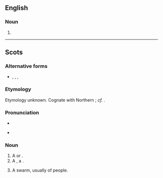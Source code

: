 ==English==

===Noun===
{{en-noun}}

# {{alternative form of|bike|lang=en}}

----

==Scots==

===Alternative forms===
* {{l|sco|bike}}, {{l|sco|byk}}, {{l|sco|byik}}, {{l|sco|bink}}

===Etymology===
Etymology unknown. Cognate with Northern {{etyl|enm|sco}} {{term|bike|lang=enm}}; ''cf.'' {{etyl|en|sco}} {{term|bike|lang=en}}.

===Pronunciation===
* {{IPA|lang=sco|/ˈbəik/}}
* {{a|[[Southern Scots]]}} {{IPA|lang=sco|/ˈbaɪk/}}

===Noun===
{{sco-noun}}

# A {{l|en|beehive}} or {{l|en|anthill}}.
# A {{l|en|home}}, a {{l|en|dwelling}}.
# {{context|figurative|lang=sco}} A swarm, usually of people.